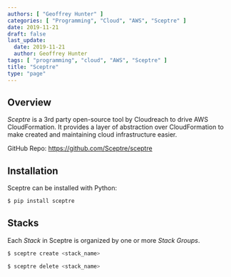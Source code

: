 ```yaml
---
authors: [ "Geoffrey Hunter" ]
categories: [ "Programming", "Cloud", "AWS", "Sceptre" ]
date: 2019-11-21
draft: false
last_update:
  date: 2019-11-21
  author: Geoffrey Hunter
tags: [ "programming", "cloud", "AWS", "Sceptre" ]
title: "Sceptre"
type: "page"
---
```


## Overview

_Sceptre_ is a 3rd party open-source tool by Cloudreach to drive AWS CloudFormation. It provides a layer of abstraction over CloudFormation to make created and maintaining cloud infrastructure easier.

GitHub Repo: https://github.com/Sceptre/sceptre

## Installation

Sceptre can be installed with Python:

```bash
$ pip install sceptre
```

## Stacks

Each _Stack_ in Sceptre is organized by one or more _Stack Groups_.

```bash
$ sceptre create <stack_name>
```

```bash
$ sceptre delete <stack_name>
```
